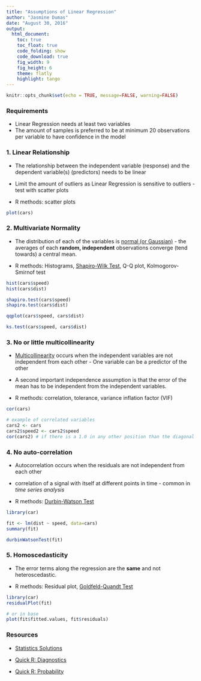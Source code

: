 ```yaml
---
title: "Assumptions of Linear Regression"
author: "Jasmine Dumas"
date: "August 30, 2016"
output:
  html_document:
    toc: true
    toc_float: true
    code_folding: show
    code_download: true
    fig_width: 9
    fig_height: 6
    theme: flatly
    highlight: tango
---
```



```r
knitr::opts_chunk$set(echo = TRUE, message=FALSE, warning=FALSE)

```


### Requirements

* Linear Regression needs at least two variables
* The amount of samples is preferred to be at minimum 20 observations per variable to have confidence in the model

### 1. Linear Relationship

* The relationship between the independent variable (response) and the dependent variable(s) (predictors) needs to be linear
* Limit the amount of outliers as Linear Regression is sensitive to outliers - test with scatter plots

* R methods: scatter plots
```r
plot(cars)
```


### 2. Multivariate Normality

* The distribution of each of the variables is [normal (or Gaussian)](https://en.wikipedia.org/wiki/Normal_distribution) - the averages of each **random, independent** observations converge (tend towards) a central mean.

* R methods: Histograms, [Shapiro-Wilk Test](https://en.wikipedia.org/wiki/Shapiro%E2%80%93Wilk_test), Q-Q plot, Kolmogorov-Smirnof test
```r
hist(cars$speed)
hist(cars$dist)

shapiro.test(cars$speed)
shapiro.test(cars$dist)

qqplot(cars$speed, cars$dist)

ks.test(cars$speed, cars$dist)

```

### 3. No or little multicollinearity

* [Multicollinearity](https://en.wikipedia.org/wiki/Multicollinearity) occurs when the independent variables are not independent from each other - One variable can be a predictor of the other
* A second important independence assumption is that the error of the mean has to be independent from the independent variables.

* R methods: correlation, tolerance, variance inflation factor (VIF)
```r
cor(cars)

# example of correlated variables
cars2 <- cars
cars2$speed2 <- cars2$speed
cor(cars2) # if there is a 1.0 in any other position than the diagonal there is perfect correlation

```


### 4. No auto-correlation

* Autocorrelation occurs when the residuals are not independent from each other
* correlation of a signal with itself at different points in time - common in *time series analysis*

* R methods: [Durbin-Watson Test](https://en.wikipedia.org/wiki/Durbin%E2%80%93Watson_statistic)
```r
library(car)

fit <- lm(dist ~ speed, data=cars)
summary(fit)

durbinWatsonTest(fit)

```

### 5. Homoscedasticity

*  The error terms along the regression are the **same** and not heteroscedastic.

* R methods: Residual plot, [Goldfeld-Quandt Test](https://en.wikipedia.org/wiki/Goldfeld%E2%80%93Quandt_test)
```r
library(car)
residualPlot(fit)

# or in base
plot(fit$fitted.values, fit$residuals)
```


### Resources

* [Statistics Solutions](http://www.statisticssolutions.com/assumptions-of-linear-regression/)

* [Quick R: Diagnostics](http://www.statmethods.net/stats/rdiagnostics.html)

* [Quick R: Probability](http://www.statmethods.net/advgraphs/probability.html)
